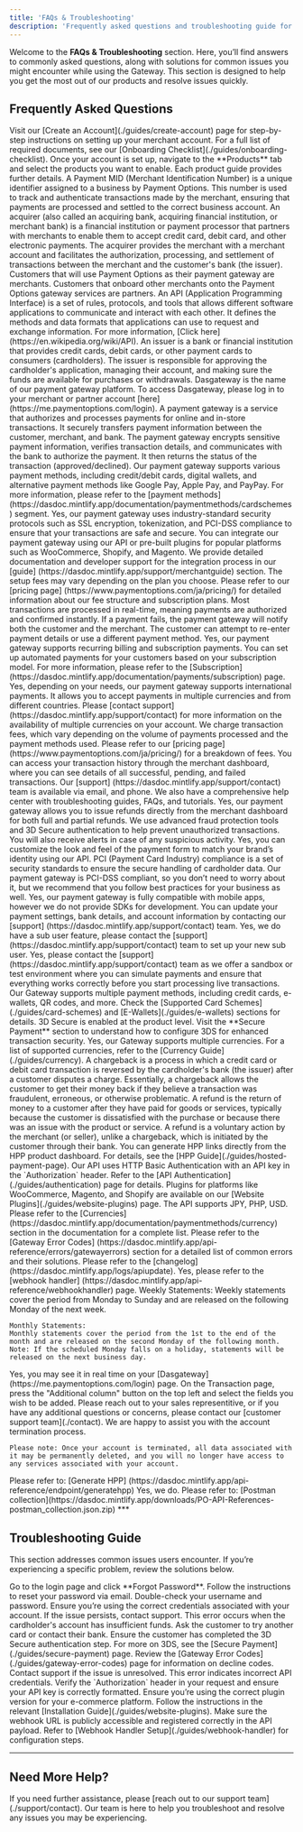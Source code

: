 ```yaml
---
title: 'FAQs & Troubleshooting'
description: 'Frequently asked questions and troubleshooting guide for merchants using the Gateway.'
---
```


Welcome to the **FAQs & Troubleshooting** section. Here, you’ll find answers to commonly asked questions, along with solutions for common issues you might encounter while using the Gateway. This section is designed to help you get the most out of our products and resolve issues quickly.

## **Frequently Asked Questions**

<Accordion title="Getting Started">
  <Accordion title="How do I create a Merchant Account?">
    Visit our [Create an Account](./guides/create-account) page for step-by-step instructions on setting up your merchant account.
  </Accordion>

  <Accordion title="What documents are needed to onboard as a merchant?">
    For a full list of required documents, see our [Onboarding Checklist](./guides/onboarding-checklist).
  </Accordion>

  <Accordion title="How do I add products to my account?">
    Once your account is set up, navigate to the **Products** tab and select the products you want to enable. Each product guide provides further details.
  </Accordion>

  <Accordion title="What is MID?">
    A Payment MID (Merchant Identification Number) is a unique identifier assigned to a business by Payment Options. This number is used to track and authenticate transactions made by the merchant, ensuring that payments are processed and settled to the correct business account.
  </Accordion>

  <Accordion title="What is acquirer?">
    An acquirer (also called an acquiring bank, acquiring financial institution, or merchant bank) is a financial institution or payment processor that partners with merchants to enable them to accept credit card, debit card, and other electronic payments. The acquirer provides the merchant with a merchant account and facilitates the authorization, processing, and settlement of transactions between the merchant and the customer's bank (the issuer).
  </Accordion>

  <Accordion title="What is merchant?">
    Customers that will use Payment Options as their payment gateway are merchants.
  </Accordion>

  <Accordion title="What is partner (reseller)?">
    Customers that onboard other merchants onto the Payment Options gateway services are partners.
  </Accordion>

  <Accordion title="What is API?">
    An API (Application Programming Interface) is a set of rules, protocols, and tools that allows different software applications to communicate and interact with each other. It defines the methods and data formats that applications can use to request and exchange information. For more information, [Click here](https://en.wikipedia.org/wiki/API).
  </Accordion>

  <Accordion title="What is an issuer?">
    An issuer is a bank or financial institution that provides credit cards, debit cards, or other payment cards to consumers (cardholders). The issuer is responsible for approving the cardholder's application, managing their account, and making sure the funds are available for purchases or withdrawals.
  </Accordion>

  <Accordion title="What is Dasgateway?">
    Dasgateway is the name of our payment gateway platform. To access Dasgateway, please log in to your merchant or partner account [here](https://me.paymentoptions.com/login).
  </Accordion>

  <Accordion title="What is a payment gateway?">
    A payment gateway is a service that authorizes and processes payments for online and in-store transactions. It securely transfers payment information between the customer, merchant, and bank.
  </Accordion>

  <Accordion title="How does the payment gateway work?">
    The payment gateway encrypts sensitive payment information, verifies transaction details, and communicates with the bank to authorize the payment. It then returns the status of the transaction (approved/declined).
  </Accordion>

  <Accordion title="What types of payments can I accept using your gateway?">
    Our payment gateway supports various payment methods, including credit/debit cards, digital wallets, and alternative payment methods like Google Pay, Apple Pay, and PayPay. For more information, please refer to the [payment methods] (https://dasdoc.mintlify.app/documentation/paymentmethods/cardschemes) segment.
  </Accordion>

  <Accordion title="Is the payment process secure?">
    Yes, our payment gateway uses industry-standard security protocols such as SSL encryption, tokenization, and PCI-DSS compliance to ensure that your transactions are safe and secure.
  </Accordion>

  <Accordion title="How can I integrate the payment gateway into my website?">
    You can integrate our payment gateway using our API or pre-built plugins for popular platforms such as WooCommerce, Shopify, and Magento. We provide detailed documentation and developer support for the integration process in our [guide] (https://dasdoc.mintlify.app/support/merchantguide) section.
  </Accordion>

  <Accordion title="Are there any setup fees for using the payment gateway?">
    The setup fees may vary depending on the plan you choose. Please refer to our [pricing page] (https://www.paymentoptions.com/ja/pricing/) for detailed information about our fee structure and subscription plans.
  </Accordion>

  <Accordion title="How long does it take for a payment to be processed?">
     Most transactions are processed in real-time, meaning payments are authorized and confirmed instantly.
  </Accordion>

  <Accordion title="What happens if a payment fails?">
    If a payment fails, the payment gateway will notify both the customer and the merchant. The customer can attempt to re-enter payment details or use a different payment method.
  </Accordion>

  <Accordion title="Do you support recurring payments or subscriptions?">
    Yes, our payment gateway supports recurring billing and subscription payments. You can set up automated payments for your customers based on your subscription model. For more information, please refer to the [Subscription] (https://dasdoc.mintlify.app/documentation/payments/subscription) page.
  </Accordion>

  <Accordion title="Can I process international payments?">
    Yes, depending on your needs, our payment gateway supports international payments. It allows you to accept payments in multiple currencies and from different countries. Please [contact support] (https://dasdoc.mintlify.app/support/contact) for more information on the availability of multiple currencies on your account.
  </Accordion>

  <Accordion title="What fees are associated with using the payment gateway?">
    We charge transaction fees, which vary depending on the volume of payments processed and the payment methods used. Please refer to our [pricing page] (https://www.paymentoptions.com/ja/pricing/) for a breakdown of fees.
  </Accordion>

  <Accordion title="How can I view my transaction history?">
    You can access your transaction history through the merchant dashboard, where you can see details of all successful, pending, and failed transactions.
  </Accordion>

  <Accordion title="What support do you offer if I have issues with a payment?">
    Our [support] (https://dasdoc.mintlify.app/support/contact) team is available via email, and phone. We also have a comprehensive help center with troubleshooting guides, FAQs, and tutorials.
  </Accordion>

  <Accordion title="Is it possible to issue refunds through the payment gateway?">
    Yes, our payment gateway allows you to issue refunds directly from the merchant dashboard for both full and partial refunds.
  </Accordion>

  <Accordion title="How do I know if my customer’s payment is secure?">
    We use advanced fraud protection tools and 3D Secure authentication to help prevent unauthorized transactions. You will also receive alerts in case of any suspicious activity.
  </Accordion>

  <Accordion title="Can I customize the payment form for my website?">
    Yes, you can customize the look and feel of the payment form to match your brand’s identity using our API.
  </Accordion>

  <Accordion title="What is PCI compliance, and do I need to worry about it?">
    PCI (Payment Card Industry) compliance is a set of security standards to ensure the secure handling of cardholder data. Our payment gateway is PCI-DSS compliant, so you don’t need to worry about it, but we recommend that you follow best practices for your business as well.
  </Accordion>

  <Accordion title="Can I accept payments through mobile apps?">
    Yes, our payment gateway is fully compatible with mobile apps, however we do not provide SDKs for development.
  </Accordion>

  <Accordion title="How do I update my payment settings or account information?">
    You can update your payment settings, bank details, and account information by contacting our [support] (https://dasdoc.mintlify.app/support/contact) team.
  </Accordion>

  <Accordion title="Do you offer multi-user access to the merchant dashboard?">
    Yes, we do have a sub user feature, please contact the [support] (https://dasdoc.mintlify.app/support/contact) team to set up your new sub user.
  </Accordion>

  <Accordion title="Can I test the payment gateway before going live?">
    Yes, please contact the [support] (https://dasdoc.mintlify.app/support/contact) team as we offer a sandbox or test environment where you can simulate payments and ensure that everything works correctly before you start processing live transactions.
  </Accordion>
</Accordion>

<Accordion title="Payment Processing">
  <Accordion title="What payment methods does the Gateway support?">
    Our Gateway supports multiple payment methods, including credit cards, e-wallets, QR codes, and more. Check the [Supported Card Schemes](./guides/card-schemes) and [E-Wallets](./guides/e-wallets) sections for details.
  </Accordion>

  <Accordion title="How do I enable 3D Secure (3DS) transactions?">
    3D Secure is enabled at the product level. Visit the **Secure Payment** section to understand how to configure 3DS for enhanced transaction security.
  </Accordion>

  <Accordion title="Can I process multi-currency payments?">
    Yes, our Gateway supports multiple currencies. For a list of supported currencies, refer to the [Currency Guide](./guides/currency).
  </Accordion>

  <Accordion title="What is chargeback?">
    A chargeback is a process in which a credit card or debit card transaction is reversed by the cardholder's bank (the issuer) after a customer disputes a charge. Essentially, a chargeback allows the customer to get their money back if they believe a transaction was fraudulent, erroneous, or otherwise problematic.
  </Accordion>

  <Accordion title="What is refund?">
    A refund is the return of money to a customer after they have paid for goods or services, typically because the customer is dissatisfied with the purchase or because there was an issue with the product or service. A refund is a voluntary action by the merchant (or seller), unlike a chargeback, which is initiated by the customer through their bank.
  </Accordion>
</Accordion>

<Accordion title="Technical Integration">
  <Accordion title="How do I generate an HPP (Hosted Payment Page) link?">
    You can generate HPP links directly from the HPP product dashboard. For details, see the [HPP Guide](./guides/hosted-payment-page).
  </Accordion>

  <Accordion title="What are the authentication requirements for API calls?">
    Our API uses HTTP Basic Authentication with an API key in the `Authorization` header. Refer to the [API Authentication](./guides/authentication) page for details.
  </Accordion>

  <Accordion title="Where can I download e-commerce plugins?">
    Plugins for platforms like WooCommerce, Magento, and Shopify are available on our [Website Plugins](./guides/website-plugins) page.
  </Accordion>

  <Accordion title="What currencies does the API support?">
    The API supports JPY, PHP, USD. Please refer to the [Currencies] (https://dasdoc.mintlify.app/documentation/paymentmethods/currency) section in the documentation for a complete list.
  </Accordion>

  <Accordion title="What are the common error codes, and how do I resolve them?">
    Please refer to the [Gateway Error Codes] (https://dasdoc.mintlify.app/api-reference/errors/gatewayerrors) section for a detailed list of common errors and their solutions.
  </Accordion>

  <Accordion title="Where can I find updates or changes to the API?">
    Please refer to the [changelog] (https://dasdoc.mintlify.app/logs/apiupdate).
  </Accordion>

  <Accordion title=" Does the API support webhooks?">
    Yes, please refer to the [webhook handler] (https://dasdoc.mintlify.app/api-reference/webhookhandler) page.
  </Accordion>
</Accordion>

<Accordion title="Gateway">
  <Accordion title="When will the statement come out?">
    Weekly Statements:
    Weekly statements cover the period from Monday to Sunday and are released on the following Monday of the next week.

    Monthly Statements:
    Monthly statements cover the period from the 1st to the end of the month and are released on the second Monday of the following month.
    Note: If the scheduled Monday falls on a holiday, statements will be released on the next business day.
  </Accordion>

  <Accordion title="Can I see transactions in real time?">
    Yes, you may see it in real time on your [Dasgateway](https://me.paymentoptions.com/login) page.
  </Accordion>

  <Accordion title="How do I add extra columns in the gateway?">
    On the Transaction page, press the "Additional column" button on the top left and select the fields you wish to be added.
  </Accordion>

  <Accordion title="How do I terminate my account?">
    Please reach out to your sales representitive, or if you have any additional questions or concerns, please contact our [customer support team](./contact). We are happy to assist you with the account termination process.

    Please note: Once your account is terminated, all data associated with it may be permanently deleted, and you will no longer have access to any services associated with your account.
  </Accordion>
</Accordion>

<Accordion title="Developer Tools and Resources">
  <Accordion title="Where can I find sample code for integration?">
    Please refer to: [Generate HPP] (https://dasdoc.mintlify.app/api-reference/endpoint/generatehpp)
  </Accordion>

  <Accordion title="Do you offer Postman collections for testing?">
    Yes, we do. Please refer to: [Postman collection](https://dasdoc.mintlify.app/downloads/PO-API-References-postman_collection.json.zip)
  </Accordion>
</Accordion>
***

## **Troubleshooting Guide**

This section addresses common issues users encounter. If you’re experiencing a specific problem, review the solutions below.

<Accordion title="Account Issues">
  <Accordion title="I forgot my password. How can I reset it?">
    Go to the login page and click **Forgot Password**. Follow the instructions to reset your password via email.
  </Accordion>

  <Accordion title="Why am I receiving a 'Login Failed' error?">
    Double-check your username and password. Ensure you’re using the correct credentials associated with your account. If the issue persists, contact support.
  </Accordion>
</Accordion>

<Accordion title="Payment Errors">
  <Accordion title="What does the 'Insufficient Funds' error mean?">
    This error occurs when the cardholder's account has insufficient funds. Ask the customer to try another card or contact their bank.
  </Accordion>

  <Accordion title="How can I resolve a '3DS Authentication Failed' error?">
    Ensure the customer has completed the 3D Secure authentication step. For more on 3DS, see the [Secure Payment](./guides/secure-payment) page.
  </Accordion>

  <Accordion title="Transaction was declined without a clear reason. What should I do?">
    Review the [Gateway Error Codes](./guides/gateway-error-codes) page for information on decline codes. Contact support if the issue is unresolved.
  </Accordion>
</Accordion>

<Accordion title="Technical Issues">
  <Accordion title="API request is returning a 401 Unauthorized error. What does this mean?">
    This error indicates incorrect API credentials. Verify the `Authorization` header in your request and ensure your API key is correctly formatted.
  </Accordion>

  <Accordion title="My plugin installation failed. How can I fix this?">
    Ensure you’re using the correct plugin version for your e-commerce platform. Follow the instructions in the relevant [Installation Guide](./guides/website-plugins).
  </Accordion>

  <Accordion title="Webhook events aren’t being received. What should I check?">
    Make sure the webhook URL is publicly accessible and registered correctly in the API payload. Refer to [Webhook Handler Setup](./guides/webhook-handler) for configuration steps.
  </Accordion>
</Accordion>

***

## **Need More Help?**

<Card title="Contact Support" icon="life-ring" href="/support/contact">
  If you need further assistance, please [reach out to our support team](./support/contact). Our team is here to help you troubleshoot and resolve any issues you may be experiencing.
</Card>